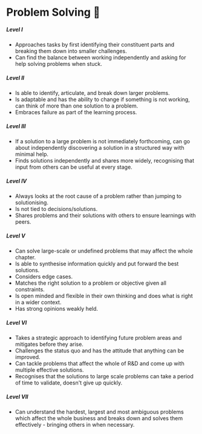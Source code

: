 # Problem Solving 🤔

##### **Level I**

- Approaches tasks by first identifying their constituent parts and breaking them down into smaller challenges.
- Can find the balance between working independently and asking for help solving problems when stuck.

##### **Level II**

- Is able to identify, articulate, and break down larger problems.
- Is adaptable and has the ability to change if something is not working, can think of more than one solution to a problem.
- Embraces failure as part of the learning process.

##### **Level III**

- If a solution to a large problem is not immediately forthcoming, can go about independently discovering a solution in a structured way with minimal help.
- Finds solutions independently and shares more widely, recognising that input from others can be useful at every stage.

##### **Level IV**

- Always looks at the root cause of a problem rather than jumping to solutionising.
- Is not tied to decisions/solutions.
- Shares problems and their solutions with others to ensure learnings with peers.

##### **Level V**

- Can solve large-scale or undefined problems that may affect the whole chapter.
- Is able to synthesise information quickly and put forward the best solutions.
- Considers edge cases.
- Matches the right solution to a problem or objective given all constraints.
- Is open minded and flexible in their own thinking and does what is right in a wider context.
- Has strong opinions weakly held.

##### **Level VI**

- Takes a strategic approach to identifying future problem areas and mitigates before they arise.
- Challenges the status quo and has the attitude that anything can be improved.
- Can tackle problems that affect the whole of R&D and come up with multiple effective solutions.
- Recognises that the solutions to large scale problems can take a period of time to validate, doesn't give up quickly.

##### **Level VII**

- Can understand the hardest, largest and most ambiguous problems which affect the whole business and breaks down and solves them effectively - bringing others in when necessary.